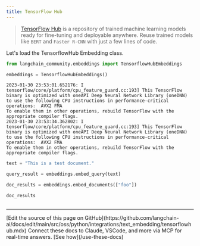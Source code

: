 ```yaml
---
title: TensorFlow Hub
---
```


>[TensorFlow Hub](https://www.tensorflow.org/hub) is a repository of trained machine learning models ready for fine-tuning and deployable anywhere. Reuse trained models like `BERT` and `Faster R-CNN` with just a few lines of code.
>
>
Let's load the TensorflowHub Embedding class.

```python
from langchain_community.embeddings import TensorflowHubEmbeddings
```

```python
embeddings = TensorflowHubEmbeddings()
```

```output
2023-01-30 23:53:01.652176: I tensorflow/core/platform/cpu_feature_guard.cc:193] This TensorFlow binary is optimized with oneAPI Deep Neural Network Library (oneDNN) to use the following CPU instructions in performance-critical operations:  AVX2 FMA
To enable them in other operations, rebuild TensorFlow with the appropriate compiler flags.
2023-01-30 23:53:34.362802: I tensorflow/core/platform/cpu_feature_guard.cc:193] This TensorFlow binary is optimized with oneAPI Deep Neural Network Library (oneDNN) to use the following CPU instructions in performance-critical operations:  AVX2 FMA
To enable them in other operations, rebuild TensorFlow with the appropriate compiler flags.
```

```python
text = "This is a test document."
```

```python
query_result = embeddings.embed_query(text)
```

```python
doc_results = embeddings.embed_documents(["foo"])
```

```python
doc_results
```

```python

```

---

<Callout icon="pen-to-square" iconType="regular">
    [Edit the source of this page on GitHub](https://github.com/langchain-ai/docs/edit/main/src/oss/python/integrations/text_embedding/tensorflowhub.mdx)
</Callout>
<Tip icon="terminal" iconType="regular">
    Connect these docs to Claude, VSCode, and more via MCP for    real-time answers. [See how](/use-these-docs)
</Tip>
